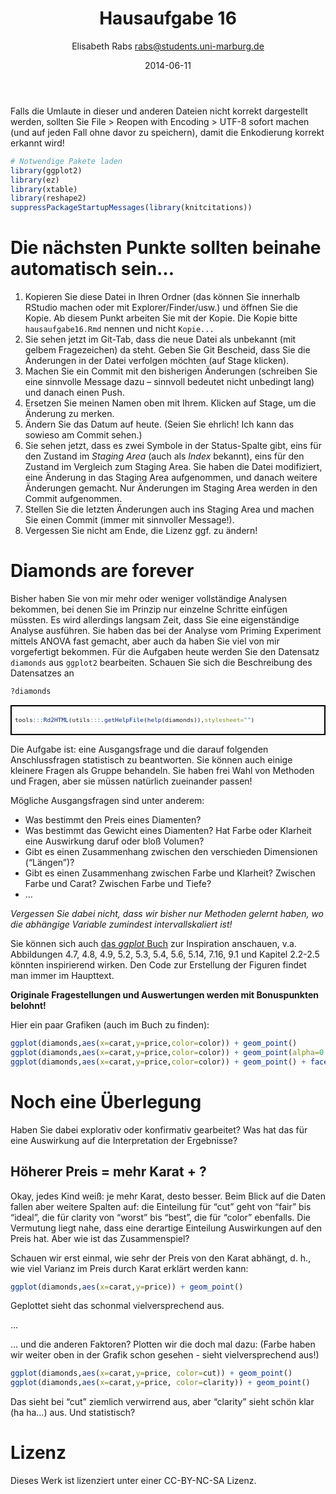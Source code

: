 % Hausaufgabe 16
% Elisabeth Rabs <rabs@students.uni-marburg.de>
% 2014-06-11

Falls die Umlaute in dieser und anderen Dateien nicht korrekt dargestellt werden, sollten Sie File > Reopen with Encoding > UTF-8 sofort machen (und auf jeden Fall ohne davor zu speichern), damit die Enkodierung korrekt erkannt wird! 

```r
# Notwendige Pakete laden
library(ggplot2)
library(ez)
library(xtable)
library(reshape2)
suppressPackageStartupMessages(library(knitcitations))
```

# Die nächsten Punkte sollten beinahe automatisch sein...
1. Kopieren Sie diese Datei in Ihren Ordner (das können Sie innerhalb RStudio machen oder mit Explorer/Finder/usw.) und öffnen Sie die Kopie. Ab diesem Punkt arbeiten Sie mit der Kopie. Die Kopie bitte `hausaufgabe16.Rmd` nennen und nicht `Kopie...`
2. Sie sehen jetzt im Git-Tab, dass die neue Datei als unbekannt (mit gelbem Fragezeichen) da steht. Geben Sie Git Bescheid, dass Sie die Änderungen in der Datei verfolgen möchten (auf Stage klicken).
3. Machen Sie ein Commit mit den bisherigen Änderungen (schreiben Sie eine sinnvolle Message dazu -- sinnvoll bedeutet nicht unbedingt lang) und danach einen Push.
4. Ersetzen Sie meinen Namen oben mit Ihrem. Klicken auf Stage, um die Änderung zu merken.
5. Ändern Sie das Datum auf heute. (Seien Sie ehrlich! Ich kann das sowieso am Commit sehen.)
6. Sie sehen jetzt, dass es zwei Symbole in der Status-Spalte gibt, eins für den Zustand im *Staging Area* (auch als *Index* bekannt), eins für den Zustand im Vergleich zum Staging Area. Sie haben die Datei modifiziert, eine Änderung in das Staging Area aufgenommen, und danach weitere Änderungen gemacht. Nur Änderungen im Staging Area werden in den Commit aufgenommen.
7. Stellen Sie die letzten Änderungen auch ins Staging Area und machen Sie einen Commit (immer mit sinnvoller Message!).
8. Vergessen Sie nicht am Ende, die Lizenz ggf. zu ändern!

# Diamonds are forever 
Bisher haben Sie von mir mehr oder weniger vollständige Analysen bekommen, bei denen Sie im Prinzip nur einzelne Schritte einfügen müssten. Es wird allerdings langsam Zeit, dass Sie eine eigenständige Analyse ausführen. Sie haben das bei der Analyse vom Priming Experiment mittels ANOVA fast gemacht, aber auch da haben Sie viel von mir vorgefertigt bekommen. Für die Aufgaben heute werden Sie den Datensatz `diamonds` aus `ggplot2` bearbeiten. Schauen Sie sich die Beschreibung des Datensatzes an

```r
?diamonds
```
<div style="border: 2px solid black; padding: 5px; font-size: 80%;">
```r
tools:::Rd2HTML(utils:::.getHelpFile(help(diamonds)),stylesheet="")
```
</div>

Die Aufgabe ist: eine Ausgangsfrage und die darauf folgenden Anschlussfragen statistisch zu beantworten. Sie können auch einige kleinere Fragen als Gruppe behandeln. Sie haben frei Wahl von Methoden und Fragen, aber sie müssen natürlich zueinander passen!

Mögliche Ausgangsfragen sind unter anderem:

* Was bestimmt den Preis eines Diamenten?
* Was bestimmt das Gewicht eines Diamenten? Hat Farbe oder Klarheit eine Auswirkung daruf oder bloß Volumen?
* Gibt es einen Zusammenhang zwischen den verschieden Dimensionen ("Längen")? 
* Gibt es einen Zusammenhang zwischen Farbe und Klarheit? Zwischen Farbe und Carat? Zwischen Farbe und Tiefe?
* ...

*Vergessen Sie dabei nicht, dass wir bisher nur Methoden gelernt haben, wo die abhängige Variable zumindest intervallskaliert ist!*

Sie können sich auch [das *ggplot* Buch](http://dx.doi.org/10.1007/978-0-387-98141-3) zur Inspiration anschauen, v.a. Abbildungen 4.7, 4.8, 4.9, 5.2, 5.3, 5.4, 5.6, 5.14, 7.16, 9.1  und Kapitel 2.2-2.5 könnten inspirierend wirken. Den Code zur Erstellung der Figuren findet man immer im Haupttext.

**Originale Fragestellungen und Auswertungen werden mit Bonuspunkten belohnt!** 

Hier ein paar Grafiken (auch im Buch zu finden):
```r
ggplot(diamonds,aes(x=carat,y=price,color=color)) + geom_point()
ggplot(diamonds,aes(x=carat,y=price,color=color)) + geom_point(alpha=0.3)
ggplot(diamonds,aes(x=carat,y=price,color=color)) + geom_point() + facet_wrap(~color)
```

# Noch eine Überlegung
Haben Sie dabei explorativ oder konfirmativ gearbeitet? Was hat das für eine Auswirkung auf die Interpretation der Ergebnisse?

## Höherer Preis = mehr Karat + ?
Okay, jedes Kind weiß: je mehr Karat, desto besser. Beim Blick auf die Daten fallen aber weitere Spalten auf: die Einteilung für "cut" geht von "fair" bis "ideal", die für clarity von "worst" bis "best", die für "color" ebenfalls. Die Vermutung liegt nahe, dass eine derartige Einteilung Auswirkungen auf den Preis hat. Aber wie ist das Zusammenspiel?

Schauen wir erst einmal, wie sehr der Preis von den Karat abhängt, d. h., wie viel Varianz im Preis durch Karat erklärt werden kann:

```r
ggplot(diamonds,aes(x=carat,y=price)) + geom_point()
```

Geplottet sieht das schonmal vielversprechend aus.

...


... und die anderen Faktoren?
Plotten wir die doch mal dazu:
(Farbe haben wir weiter oben in der Grafik schon gesehen - sieht vielversprechend aus!)

```r
ggplot(diamonds,aes(x=carat,y=price, color=cut)) + geom_point()
ggplot(diamonds,aes(x=carat,y=price, color=clarity)) + geom_point()
```

Das sieht bei "cut" ziemlich verwirrend aus, aber "clarity" sieht schön klar (ha ha...) aus. Und statistisch?

# Lizenz
Dieses Werk ist lizenziert unter einer CC-BY-NC-SA Lizenz.
